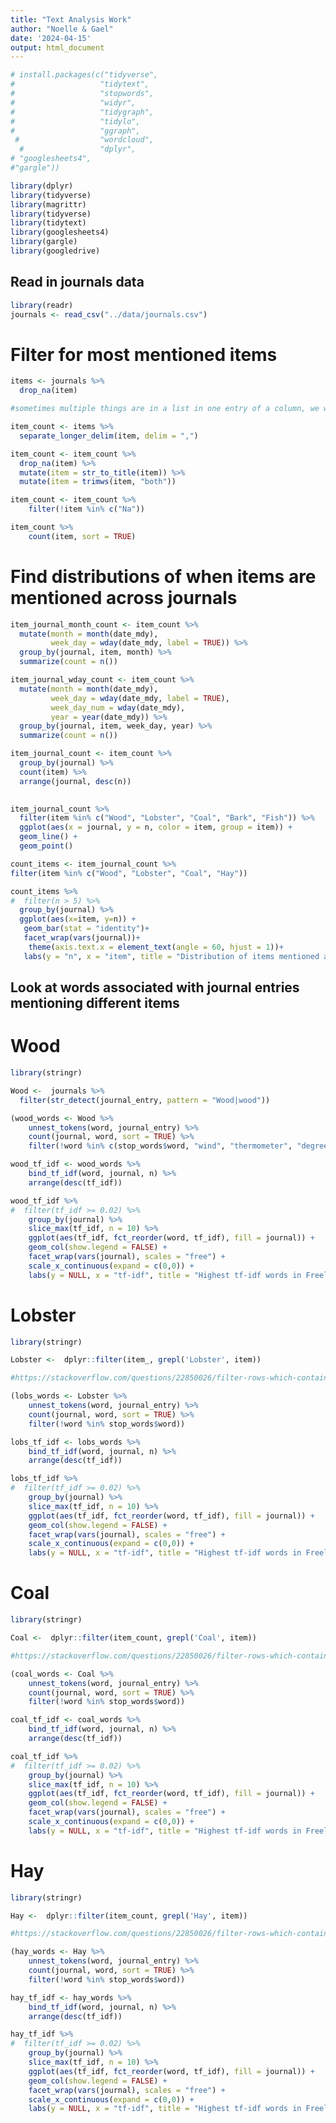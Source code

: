 ```yaml
---
title: "Text Analysis Work"
author: "Noelle & Gael"
date: '2024-04-15'
output: html_document
---
```

```r
# install.packages(c("tidyverse", 
#                   "tidytext",
#                   "stopwords",
#                   "widyr",
#                   "tidygraph",
#                   "tidylo",
#                   "ggraph",
 #                  "wordcloud",
  #                 "dplyr", 
# "googlesheets4", 
#"gargle"))
```


```r
library(dplyr)
library(tidyverse)
library(magrittr) 
library(tidyverse)
library(tidytext)
library(googlesheets4)
library(gargle)
library(googledrive)
```

## Read in journals data
```r
library(readr)
journals <- read_csv("../data/journals.csv") 
```

# Filter for most mentioned items

```r
items <- journals %>%
  drop_na(item)
```

```r
#sometimes multiple things are in a list in one entry of a column, we want to separate to be able to count them all individually

item_count <- items %>%
  separate_longer_delim(item, delim = ",")
```

```r
item_count <- item_count %>%
  drop_na(item) %>%
  mutate(item = str_to_title(item)) %>%
  mutate(item = trimws(item, "both"))

```

```r
item_count <- item_count %>%
    filter(!item %in% c("Na")) 

item_count %>%
    count(item, sort = TRUE)

```


# Find distributions of when items are mentioned across journals

```r

item_journal_month_count <- item_count %>%
  mutate(month = month(date_mdy),
         week_day = wday(date_mdy, label = TRUE)) %>%
  group_by(journal, item, month) %>%
  summarize(count = n())

item_journal_wday_count <- item_count %>%
  mutate(month = month(date_mdy),
         week_day = wday(date_mdy, label = TRUE),
         week_day_num = wday(date_mdy),
         year = year(date_mdy)) %>%
  group_by(journal, item, week_day, year) %>%
  summarize(count = n())

item_journal_count <- item_count %>%
  group_by(journal) %>%
  count(item) %>%
  arrange(journal, desc(n))
  
```

```r
item_journal_count %>%
  filter(item %in% c("Wood", "Lobster", "Coal", "Bark", "Fish")) %>%
  ggplot(aes(x = journal, y = n, color = item, group = item)) +
  geom_line() +
  geom_point()
```


```r
count_items <- item_journal_count %>%
filter(item %in% c("Wood", "Lobster", "Coal", "Hay"))

```

```r
count_items %>%
#  filter(n > 5) %>%
  group_by(journal) %>%
  ggplot(aes(x=item, y=n)) + 
   geom_bar(stat = "identity")+
   facet_wrap(vars(journal))+
    theme(axis.text.x = element_text(angle = 60, hjust = 1))+
   labs(y = "n", x = "item", title = "Distribution of items mentioned across journals")
```

## Look at words associated with journal entries mentioning different items

# Wood
```r
library(stringr)

Wood <-  journals %>%
  filter(str_detect(journal_entry, pattern = "Wood|wood"))

```


```r
(wood_words <- Wood %>%
    unnest_tokens(word, journal_entry) %>%
    count(journal, word, sort = TRUE) %>%
    filter(!word %in% c(stop_words$word, "wind", "thermometer", "degrees", "west")))
```
```r
wood_tf_idf <- wood_words %>%
    bind_tf_idf(word, journal, n) %>%
    arrange(desc(tf_idf))
```

```r
wood_tf_idf %>%
#  filter(tf_idf >= 0.02) %>%
    group_by(journal) %>%
    slice_max(tf_idf, n = 10) %>%
    ggplot(aes(tf_idf, fct_reorder(word, tf_idf), fill = journal)) +
    geom_col(show.legend = FALSE) +
    facet_wrap(vars(journal), scales = "free") +
    scale_x_continuous(expand = c(0,0)) +
    labs(y = NULL, x = "tf-idf", title = "Highest tf-idf words in Freeland Bunker's Journal entries associated with mention of Wood")
```

# Lobster
```r
library(stringr)

Lobster <-  dplyr::filter(item_, grepl('Lobster', item))

#https://stackoverflow.com/questions/22850026/filter-rows-which-contain-a-certain-string
```

```r
(lobs_words <- Lobster %>%
    unnest_tokens(word, journal_entry) %>%
    count(journal, word, sort = TRUE) %>%
    filter(!word %in% stop_words$word))
```

```r
lobs_tf_idf <- lobs_words %>%
    bind_tf_idf(word, journal, n) %>%
    arrange(desc(tf_idf))
```

```r
lobs_tf_idf %>%
#  filter(tf_idf >= 0.02) %>%
    group_by(journal) %>%
    slice_max(tf_idf, n = 10) %>%
    ggplot(aes(tf_idf, fct_reorder(word, tf_idf), fill = journal)) +
    geom_col(show.legend = FALSE) +
    facet_wrap(vars(journal), scales = "free") +
    scale_x_continuous(expand = c(0,0)) +
    labs(y = NULL, x = "tf-idf", title = "Highest tf-idf words in Freeland Bunker's Journal entries associated with mention of Lobster")
```

# Coal
```r
library(stringr)

Coal <-  dplyr::filter(item_count, grepl('Coal', item))

#https://stackoverflow.com/questions/22850026/filter-rows-which-contain-a-certain-string
```

```r
(coal_words <- Coal %>%
    unnest_tokens(word, journal_entry) %>%
    count(journal, word, sort = TRUE) %>%
    filter(!word %in% stop_words$word))
```

```r
coal_tf_idf <- coal_words %>%
    bind_tf_idf(word, journal, n) %>%
    arrange(desc(tf_idf))
```

```r
coal_tf_idf %>%
#  filter(tf_idf >= 0.02) %>%
    group_by(journal) %>%
    slice_max(tf_idf, n = 10) %>%
    ggplot(aes(tf_idf, fct_reorder(word, tf_idf), fill = journal)) +
    geom_col(show.legend = FALSE) +
    facet_wrap(vars(journal), scales = "free") +
    scale_x_continuous(expand = c(0,0)) +
    labs(y = NULL, x = "tf-idf", title = "Highest tf-idf words in Freeland Bunker's Journal entries associated with mention of Coal")
```


# Hay

```r
library(stringr)

Hay <-  dplyr::filter(item_count, grepl('Hay', item))

#https://stackoverflow.com/questions/22850026/filter-rows-which-contain-a-certain-string
```

```r
(hay_words <- Hay %>%
    unnest_tokens(word, journal_entry) %>%
    count(journal, word, sort = TRUE) %>%
    filter(!word %in% stop_words$word))
```

```r
hay_tf_idf <- hay_words %>%
    bind_tf_idf(word, journal, n) %>%
    arrange(desc(tf_idf))
```

```r
hay_tf_idf %>%
#  filter(tf_idf >= 0.02) %>%
    group_by(journal) %>%
    slice_max(tf_idf, n = 10) %>%
    ggplot(aes(tf_idf, fct_reorder(word, tf_idf), fill = journal)) +
    geom_col(show.legend = FALSE) +
    facet_wrap(vars(journal), scales = "free") +
    scale_x_continuous(expand = c(0,0)) +
    labs(y = NULL, x = "tf-idf", title = "Highest tf-idf words in Freeland Bunker's Journal entries associated with mention of Hay")
```
